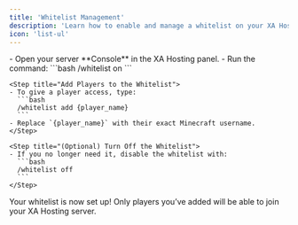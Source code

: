 ```yaml
---
title: 'Whitelist Management'
description: 'Learn how to enable and manage a whitelist on your XA Hosting Minecraft server to control who can join.'
icon: 'list-ul'
---
```


<Steps>
    <Step title="Turn on the Whitelist">
    - Open your server **Console** in the XA Hosting panel.  
    - Run the command:  
      ```bash
      /whitelist on
      ```
    </Step>
    
    <Step title="Add Players to the Whitelist">
    - To give a player access, type:  
      ```bash
      /whitelist add {player_name}
      ```
    - Replace `{player_name}` with their exact Minecraft username.
    </Step>
    
    <Step title="(Optional) Turn Off the Whitelist">
    - If you no longer need it, disable the whitelist with:  
      ```bash
      /whitelist off
      ```
    </Step>
</Steps>

<Check>Your whitelist is now set up! Only players you’ve added will be able to join your XA Hosting server.</Check>
